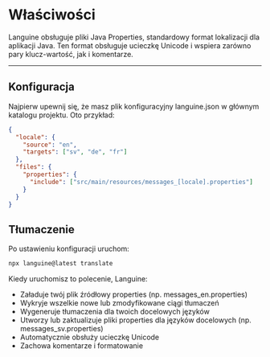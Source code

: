 # Właściwości

Languine obsługuje pliki Java Properties, standardowy format lokalizacji dla aplikacji Java. Ten format obsługuje ucieczkę Unicode i wspiera zarówno pary klucz-wartość, jak i komentarze.

---

## Konfiguracja

Najpierw upewnij się, że masz plik konfiguracyjny languine.json w głównym katalogu projektu. Oto przykład:

```json
{
  "locale": {
    "source": "en",
    "targets": ["sv", "de", "fr"]
  },
  "files": {
    "properties": {
      "include": ["src/main/resources/messages_[locale].properties"]
    }
  }
}
```

## Tłumaczenie

Po ustawieniu konfiguracji uruchom:

```bash
npx languine@latest translate
```

Kiedy uruchomisz to polecenie, Languine:

- Załaduje twój plik źródłowy properties (np. messages_en.properties)
- Wykryje wszelkie nowe lub zmodyfikowane ciągi tłumaczeń
- Wygeneruje tłumaczenia dla twoich docelowych języków
- Utworzy lub zaktualizuje pliki properties dla języków docelowych (np. messages_sv.properties)
- Automatycznie obsłuży ucieczkę Unicode
- Zachowa komentarze i formatowanie
